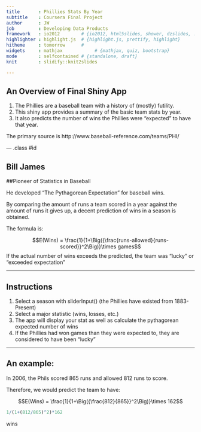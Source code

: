 ```yaml
---
title       : Phillies Stats By Year
subtitle    : Coursera Final Project
author      : JW  
job         : Developing Data Products
framework   : io2012        # {io2012, html5slides, shower, dzslides, ...}
highlighter : highlight.js  # {highlight.js, prettify, highlight}
hitheme     : tomorrow      # 
widgets     : mathjax            # {mathjax, quiz, bootstrap}
mode        : selfcontained # {standalone, draft}
knit        : slidify::knit2slides

---
```


## An Overview of Final Shiny App

1.  The Phillies are a baseball team with a history of (mostly) futility.
2.  This shiny app provides a summary of the basic team stats by year.
3.  It also predicts the number of wins the Phillies were "expected" to have that year.


The primary source is http://www.baseball-reference.com/teams/PHI/

--- .class #id 

## Bill James
##Pioneer of Statistics in Baseball

He developed "The Pythagorean Expectation" for baseball wins.

By comparing the amount of runs a team scored in a year against the amount of runs it gives up,
a decent prediction of wins in a season is obtained.  

The formula is:

$$E(Wins) = \frac{1}{1+\Big({\frac{runs-allowed}{runs-scored}}^2\Big)}\times games$$
If the actual number of wins exceeds the predicted, the team was "lucky" or "exceeded expectation"

---

## Instructions

1.  Select a season with sliderInput() (the Phillies have existed from 1883-Present)
2.  Select a major statistic (wins, losses, etc.)
3.  The app will display your stat as well as calculate the pythagorean expected number of wins
4.  If the Phillies had won games than they were expected to, they are considered to have been "lucky"

---

## An example:

In 2006, the Phils scored 865 runs and allowed 812 runs to score.

Therefore, we would predict the team to have: 

$$E(Wins) = \frac{1}{1+\Big({\frac{812}{865}}^2\Big)}\times 162$$

```r
1/(1+(812/865)^2)*162
```
wins

